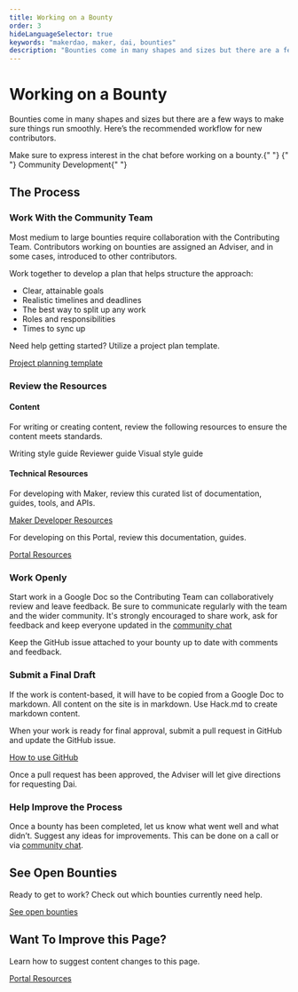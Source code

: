 ```yaml
---
title: Working on a Bounty
order: 3
hideLanguageSelector: true
keywords: "makerdao, maker, dai, bounties"
description: "Bounties come in many shapes and sizes but there are a few ways to make sure things run smoothly. Here’s the recommended workflow for new contributors."
---
```


# Working on a Bounty

Bounties come in many shapes and sizes but there are a few ways to make sure things run smoothly. Here’s the recommended workflow for new contributors.

<CTA>
  <Icon size={"40px"} name="liquidation" /> Make sure to express interest in the
  chat before working on a bounty.{" "}
  <Link to="https://chat.makerdao.com/channel/community-development">
    {" "}
    Community Development{" "}
  </Link>
</CTA>

## The Process

<Process>


<Box>


### Work With the Community Team

Most medium to large bounties require collaboration with the Contributing Team. Contributors working on bounties are assigned an Adviser, and in some cases, introduced to other contributors.

Work together to develop a plan that helps structure the approach:

- Clear, attainable goals
- Realistic timelines and deadlines
- The best way to split up any work
- Roles and responsibilities
- Times to sync up

Need help getting started? Utilize a project plan template.

[Project planning template](https://bit.ly/comm-dev-project-planning-template)

</Box>


<Box>


### Review the Resources

#### Content

For writing or creating content, review the following resources to ensure the content meets standards.

<List>


<Link to="/contribute/content/writing-style-guide/">Writing style guide </Link>
<Link to="/contribute/content/reviewer-guide/">Reviewer guide </Link>
<Link to="/contribute/content/">Visual style guide </Link>
</List>


#### Technical Resources

For developing with Maker, review this curated list of documentation, guides, tools, and APIs.

[Maker Developer Resources](https://awesome.makerdao.com/#developer-resources)

For developing on this Portal, review this documentation, guides.

[Portal Resources](/contribute/content/)

</Box>


<Box>


### Work Openly

Start work in a Google Doc so the Contributing Team can collaboratively review and leave feedback. Be sure to communicate regularly with the team and the wider community. It's strongly encouraged to share work, ask for feedback and keep everyone updated in the [community chat](https://chat.makerdao.com/channel/community-development)

Keep the GitHub issue attached to your bounty up to date with comments and feedback.

<Box>


</Box>


### Submit a Final Draft

<CTA icon="search">
  If the work is content-based, it will have to be copied from a Google Doc to
  markdown. All content on the site is in markdown. Use Hack.md to create
  markdown content.
</CTA>

When your work is ready for final approval, submit a pull request in GitHub and update the GitHub issue.

[How to use GitHub](//content/using-github/)

Once a pull request has been approved, the Adviser will let give directions for requesting Dai.

</Box>


<Box>


### Help Improve the Process

Once a bounty has been completed, let us know what went well and what didn’t. Suggest any ideas for improvements. This can be done on a call or via [community chat](https://chat.makerdao.com/channel/community-development).

</Box>


</Process>


  <Tout image alt>
  <Box>


## See Open Bounties

Ready to get to work? Check out which bounties currently need help.

[See open bounties](https://github.com/makerdao/community/projects/2?card_filter_query=label%3A%22help+wanted%22)

  </Box>


  <Box>


## Want To Improve this Page?

Learn how to suggest content changes to this page.

[Portal Resources](/contribute/content/)

</Box>
</Tout>

